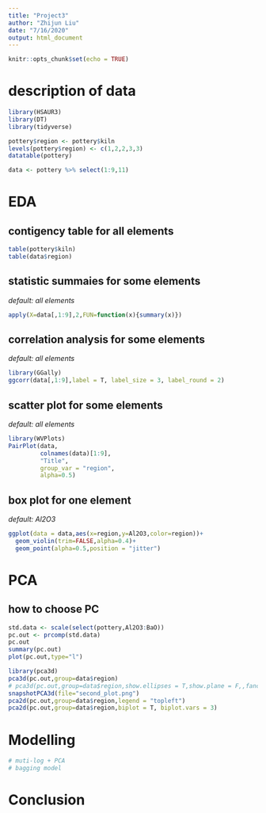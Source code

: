 ```yaml
---
title: "Project3"
author: "Zhijun Liu"
date: "7/16/2020"
output: html_document
---
```


```r
knitr::opts_chunk$set(echo = TRUE)
```

# description of data
```r
library(HSAUR3)
library(DT)
library(tidyverse)

pottery$region <- pottery$kiln
levels(pottery$region) <- c(1,2,2,3,3)
datatable(pottery)

data <- pottery %>% select(1:9,11)
```

# EDA

## contigency table for all elements
```r
table(pottery$kiln)
table(data$region)
```

## statistic summaies for some elements 
*default: all elements*
```r
apply(X=data[,1:9],2,FUN=function(x){summary(x)})
```

## correlation analysis for some elements
*default: all elements*
```r
library(GGally)
ggcorr(data[,1:9],label = T, label_size = 3, label_round = 2)
```

## scatter plot for some elements
*default: all elements*
```r
library(WVPlots) 
PairPlot(data, 
         colnames(data)[1:9], 
         "Title", 
         group_var = "region",
         alpha=0.5)
```

## box plot for one element
*default: Al2O3*
```r
ggplot(data = data,aes(x=region,y=Al2O3,color=region))+
  geom_violin(trim=FALSE,alpha=0.4)+
  geom_point(alpha=0.5,position = "jitter")
```

# PCA

## how to choose PC
```r
std.data <- scale(select(pottery,Al2O3:BaO))
pc.out <- prcomp(std.data)
pc.out
summary(pc.out)
plot(pc.out,type="l")
```

```r
library(pca3d)
pca3d(pc.out,group=data$region)
# pca3d(pc.out,group=data$region,show.ellipses = T,show.plane = F,,fancy = T)
snapshotPCA3d(file="second_plot.png")
pca2d(pc.out,group=data$region,legend = "topleft")
pca2d(pc.out,group=data$region,biplot = T, biplot.vars = 3)
```


# Modelling
```r
# muti-log + PCA
# bagging model
```

# Conclusion
```r

```


